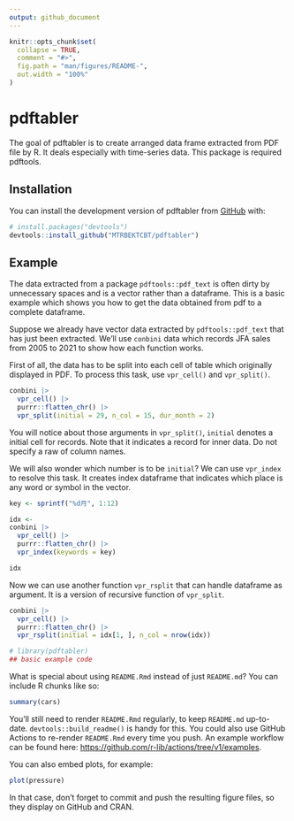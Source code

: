 ```yaml
---
output: github_document
---
```


<!-- README.md is generated from README.Rmd. Please edit that file -->

```r
knitr::opts_chunk$set(
  collapse = TRUE,
  comment = "#>",
  fig.path = "man/figures/README-",
  out.width = "100%"
)
```

# pdftabler

<!-- badges: start -->
<!-- badges: end -->

The goal of pdftabler is to 
create arranged data frame extracted from PDF file by R.
It deals especially with time-series data.
This package is required pdftools.

## Installation

You can install the development version of pdftabler from [GitHub](https://github.com/) with:

``` r
# install.packages("devtools")
devtools::install_github("MTRBEKTCBT/pdftabler")
```

## Example

The data extracted from a package `pdftools::pdf_text` is 
often dirty by unnecessary spaces 
and is a vector rather than a dataframe.
This is a basic example which shows you how to 
get the data obtained from pdf to a complete dataframe.

Suppose we already have vector data extracted by `pdftools::pdf_text` that has just been extracted.
We'll use `conbini` data which records JFA sales from 2005 to 2021
to show how each function works.

First of all, the data has to be split into each cell of table
which originally displayed in PDF.
To process this task, use `vpr_cell()` and `vpr_split()`.

```r
conbini |>
  vpr_cell() |>
  purrr::flatten_chr() |>
  vpr_split(initial = 29, n_col = 15, dur_month = 2)
```

You will notice about those arguments in `vpr_split()`,
`initial` denotes a initial cell for records.
Note that it indicates a record for inner data.
Do not specify a raw of column names.

We will also wonder which number is to be `initial`?
We can use `vpr_index` to resolve this task.
It creates index dataframe that indicates 
which place is any word or symbol in the vector.

```r
key <- sprintf("%d月", 1:12)

idx <- 
conbini |>
  vpr_cell() |>
  purrr::flatten_chr() |>
  vpr_index(keywords = key)

idx
```

Now we can use another function `vpr_rsplit` that can handle dataframe as argument.
It is a version of recursive function of `vpr_split`.


```r
conbini |>
  vpr_cell() |>
  purrr::flatten_chr() |>
  vpr_rsplit(initial = idx[1, ], n_col = nrow(idx))
```

```r
# library(pdftabler)
## basic example code
```

What is special about using `README.Rmd` instead of just `README.md`? You can include R chunks like so:

```r
summary(cars)
```

You'll still need to render `README.Rmd` regularly, to keep `README.md` up-to-date. `devtools::build_readme()` is handy for this. You could also use GitHub Actions to re-render `README.Rmd` every time you push. An example workflow can be found here: <https://github.com/r-lib/actions/tree/v1/examples>.

You can also embed plots, for example:

```r
plot(pressure)
```

In that case, don't forget to commit and push the resulting figure files, so they display on GitHub and CRAN.
